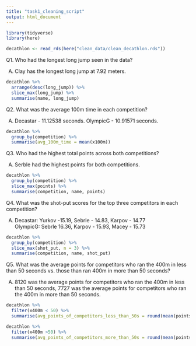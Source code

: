 ```yaml
---
title: "task1_cleaning_script"
output: html_document
---
```


```r
library(tidyverse)
library(here)

decathlon <- read_rds(here("clean_data/clean_decathlon.rds"))
```


Q1. Who had the longest long jump seen in the data?

A.  Clay has the longest long jump at 7.92 meters.

```r
decathlon %>% 
  arrange(desc(long_jump)) %>% 
  slice_max(long_jump) %>% 
  summarise(name, long_jump)
```

Q2. What was the average 100m time in each competition?

A.  Decastar - 11.12538 seconds.
    OlympicG - 10.91571 seconds.

```r
decathlon %>% 
  group_by(competition) %>% 
  summarise(avg_100m_time = mean(x100m))
```

Q3. Who had the highest total points across both competitions?

A.  Serble had the highest points for both competitions.

```r
decathlon %>% 
  group_by(competition) %>% 
  slice_max(points) %>% 
  summarise(competition, name, points)
```

Q4. What was the shot-put scores for the top three competitors in each competition?

A.  Decastar:	Yurkov -15.19, Sebrle -	14.83, Karpov -	14.77		
    OlympicG:	Sebrle	16.36, Karpov -	15.93, Macey - 15.73	

```r
decathlon %>% 
  group_by(competition) %>%
  slice_max(shot_put, n = 3) %>% 
  summarise(competition, name, shot_put)
```

Q5. What was the average points for competitors who ran the 400m in less than 50 seconds vs. those than ran 400m in more than 50 seconds?

A.  8120 was the average points for competitors who ran the 400m in less than 50 seconds,
    7727 was the average points for competitors who ran the 400m in more than 50 seconds.
    

```r
decathlon %>% 
  filter(x400m < 50) %>%
  summarise(avg_points_of_competitors_less_than_50s = round(mean(points)))

decathlon %>% 
  filter(x400m >50) %>% 
  summarise(avg_points_of_competitors_more_than_50s = round(mean(points)))
```
